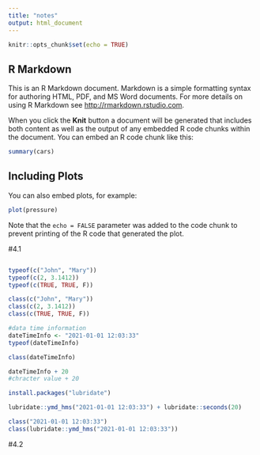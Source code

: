 ```yaml
---
title: "notes"
output: html_document
---
```


```r
knitr::opts_chunk$set(echo = TRUE)
```

## R Markdown

This is an R Markdown document. Markdown is a simple formatting syntax for authoring HTML, PDF, and MS Word documents. For more details on using R Markdown see <http://rmarkdown.rstudio.com>.

When you click the **Knit** button a document will be generated that includes both content as well as the output of any embedded R code chunks within the document. You can embed an R code chunk like this:

```r
summary(cars)
```

## Including Plots

You can also embed plots, for example:

```r
plot(pressure)
```

Note that the `echo = FALSE` parameter was added to the code chunk to prevent printing of the R code that generated the plot.


#4.1

```r

```


```r
typeof(c("John", "Mary"))
typeof(c(2, 3.1412))
typeof(c(TRUE, TRUE, F))
```

```r
class(c("John", "Mary"))
class(c(2, 3.1412))
class(c(TRUE, TRUE, F))
```



```r
#data time information
dateTimeInfo <- "2021-01-01 12:03:33" 
typeof(dateTimeInfo)
```



```r
class(dateTimeInfo)
```

```r
dateTimeInfo + 20
#chracter value + 20
```


```r
install.packages("lubridate")
```


```r
lubridate::ymd_hms("2021-01-01 12:03:33") + lubridate::seconds(20)
```


```r
class("2021-01-01 12:03:33")
class(lubridate::ymd_hms("2021-01-01 12:03:33"))
```

#4.2


